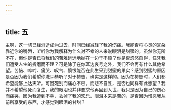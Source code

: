 ```yaml
---
---
---
```

title: 五
---

主啊，这一切已经消逝成为过去，时间已经减轻了我的伤痛。我能否将心灵的耳朵靠近你的嘴唇，听听你为我解释为什么对不幸的人来说眼泪是甜蜜的。虽然你无所不在，但你是否已将我们的苦难远远地抛在一边于不顾？你是否悠悠自得，任凭我们遭受人生的折磨而不理？可是除了在你耳边哀号之外，我们不会再有什么其他希望。苦恼、呻吟、痛哭、叹气、愤恨能否在此生采到甜蜜的果实？感到甜蜜的原因是否因为我们希望你洗耳恭听？对于祷告，确实是这样的。因为在祷告时，人们都希望能够上达天听。可因死别而痛心不已，而悲不自胜，是否也同样有此愿望？我并不希望他死而复生，我的眼泪也并非要求他再回到人世，我只是因为自己的伤心而痛哭，因为我遭到不幸，丢掉了我的欢乐。眼泪本来是苦的，是否因为憎恶我从前所享受的东西，才感觉到眼泪的甘甜？